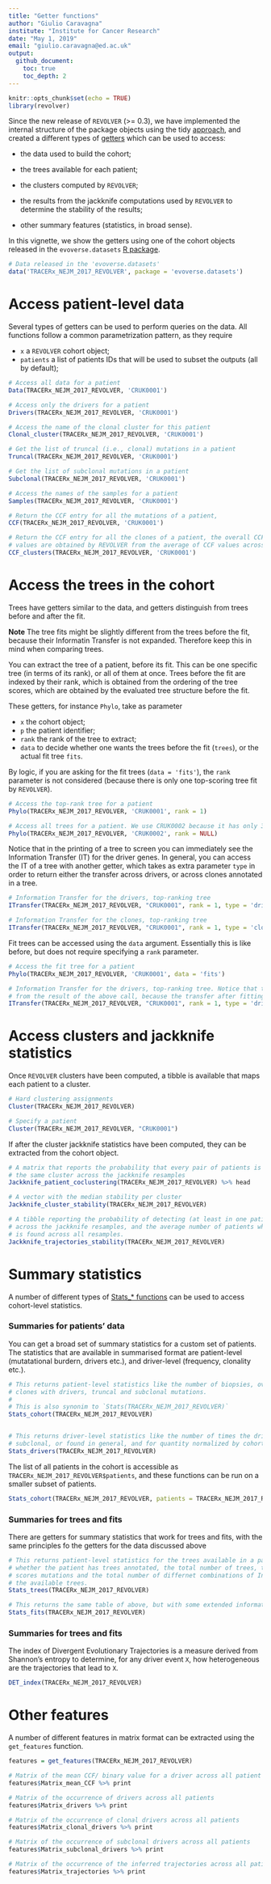 ```yaml
---
title: "Getter functions"
author: "Giulio Caravagna"
institute: "Institute for Cancer Research"
date: "May 1, 2019"
email: "giulio.caravagna@ed.ac.uk"
output:
  github_document:
    toc: true
    toc_depth: 2
---
```



```r
knitr::opts_chunk$set(echo = TRUE)
library(revolver)
```


Since the new release of `REVOLVER` (>= 0.3), we have implemented the internal structure of the package objects using the tidy [approach](https://www.tidyverse.org/), and created a different types of [getters](https://caravagn.github.io/revolver/reference/index.html)  which can be used to access:

* the data used to build the cohort;

* the trees available for each patient;

* the clusters computed by `REVOLVER`;

* the results from the jackknife computations used by `REVOLVER` to determine the stability of the results;

* other summary features (statistics, in broad sense).

In this vignette, we show the getters using one of the cohort objects released in the `evoverse.datasets` [R package](https://github.com/caravagn/evoverse.datasets).
```r
# Data released in the 'evoverse.datasets'
data('TRACERx_NEJM_2017_REVOLVER', package = 'evoverse.datasets')
```

# Access patient-level data

Several types of getters can be used to perform queries on the data. All functions follow a common parametrization pattern, as they require

* `x` a `REVOLVER` cohort object;
* `patients` a list of patients IDs that will be used to subset the outputs (all by default);

```r
# Access all data for a patient
Data(TRACERx_NEJM_2017_REVOLVER, 'CRUK0001')

# Access only the drivers for a patient
Drivers(TRACERx_NEJM_2017_REVOLVER, 'CRUK0001')

# Access the name of the clonal cluster for this patient
Clonal_cluster(TRACERx_NEJM_2017_REVOLVER, 'CRUK0001')

# Get the list of truncal (i.e., clonal) mutations in a patient
Truncal(TRACERx_NEJM_2017_REVOLVER, 'CRUK0001')

# Get the list of subclonal mutations in a patient
Subclonal(TRACERx_NEJM_2017_REVOLVER, 'CRUK0001')

# Access the names of the samples for a patient
Samples(TRACERx_NEJM_2017_REVOLVER, 'CRUK0001')

# Return the CCF entry for all the mutations of a patient,
CCF(TRACERx_NEJM_2017_REVOLVER, 'CRUK0001')

# Return the CCF entry for all the clones of a patient, the overall CCF
# values are obtained by REVOLVER from the average of CCF values across clones.
CCF_clusters(TRACERx_NEJM_2017_REVOLVER, 'CRUK0001')
```

# Access the trees in the cohort

Trees have getters similar to the data, and getters distinguish from trees before and after the fit. 

**Note** The tree fits might be slightly different from the trees before the fit, because their Informatin Transfer is not expanded. Therefore keep this in mind when comparing trees.

You can extract the tree of a patient, before its fit. This can be one specific tree (in terms of its rank), or all of them at once. Trees before the fit are indexed by their rank, which is obtained from the ordering of the tree scores, which are obtained by the evaluated tree structure before the fit. 

These getters, for instance `Phylo`, take as parameter

* `x` the cohort object;
* `p` the patient identifier;
* `rank` the rank of the tree to extract;
* `data` to decide whether one wants the trees before the fit (`trees`), or the actual fit tree `fits`.

By logic, if you are asking for the fit trees (`data = 'fits'`), the `rank` parameter is not considered (because there is only one top-scoring tree fit by `REVOLVER`). 

```r
# Access the top-rank tree for a patient
Phylo(TRACERx_NEJM_2017_REVOLVER, 'CRUK0001', rank = 1)

# Access all trees for a patient. We use CRUK0002 because it has only 3 trees
Phylo(TRACERx_NEJM_2017_REVOLVER, 'CRUK0002', rank = NULL)
```

Notice that in the printing of a tree to screen you can immediately see  the Information Transfer (IT) for the driver genes. In general, you can access the IT of a tree with another getter, which takes as extra parameter `type` in order to return either the transfer across drivers, or across clones annotated in a tree.

```r
# Information Transfer for the drivers, top-ranking tree
ITransfer(TRACERx_NEJM_2017_REVOLVER, "CRUK0001", rank = 1, type = 'drivers')

# Information Transfer for the clones, top-ranking tree
ITransfer(TRACERx_NEJM_2017_REVOLVER, "CRUK0001", rank = 1, type = 'clones')
```

Fit trees can be accessed using the `data` argument. Essentially this is like before, but does not require specifying a `rank` parameter.

```r
# Access the fit tree for a patient
Phylo(TRACERx_NEJM_2017_REVOLVER, 'CRUK0001', data = 'fits')

# Information Transfer for the drivers, top-ranking tree. Notice that this is different
# from the result of the above call, because the transfer after fitting is expanded
ITransfer(TRACERx_NEJM_2017_REVOLVER, "CRUK0001", rank = 1, type = 'drivers', data = 'fits')
```


# Access clusters and jackknife statistics

Once `REVOLVER` clusters have been computed, a tibble is available that maps each patient to a cluster.  

```r
# Hard clustering assignments
Cluster(TRACERx_NEJM_2017_REVOLVER)

# Specify a patient
Cluster(TRACERx_NEJM_2017_REVOLVER, "CRUK0001")
```

If after the cluster jackknife statistics have been computed, they can be extracted from the cohort object.
```r
# A matrix that reports the probability that every pair of patients is assigned to 
# the same cluster across the jackknife resamples
Jackknife_patient_coclustering(TRACERx_NEJM_2017_REVOLVER) %>% head

# A vector with the median stability per cluster
Jackknife_cluster_stability(TRACERx_NEJM_2017_REVOLVER)

# A tibble reporting the probability of detecting (at least in one patient) a trajectory 
# across the jackknife resamples, and the average number of patients where the trajectory
# is found across all resamples.
Jackknife_trajectories_stability(TRACERx_NEJM_2017_REVOLVER)
```


# Summary statistics 

A number of different types of [Stats_* functions](https://caravagn.github.io/revolver/reference/index.html)  can be used to access cohort-level statistics.



### Summaries for patients' data

You can get a broad set of summary statistics for a custom set of patients. The statistics that are available in summarised format are patient-level (mutatational burdern, drivers etc.), and driver-level (frequency, clonality etc.). 

```r
# This returns patient-level statistics like the number of biopsies, overall mutations, drivers,
# clones with drivers, truncal and subclonal mutations.
# 
# This is also synonim to `Stats(TRACERx_NEJM_2017_REVOLVER)`
Stats_cohort(TRACERx_NEJM_2017_REVOLVER)


# This returns driver-level statistics like the number of times the driver is clonal,
# subclonal, or found in general, and for quantity normalized by cohort size (i.e., the percentage)
Stats_drivers(TRACERx_NEJM_2017_REVOLVER)
```

The list of all patients in the cohort is accessible as `TRACERx_NEJM_2017_REVOLVER$patients`, and these functions can be run on a smaller subset of patients.

```r
Stats_cohort(TRACERx_NEJM_2017_REVOLVER, patients = TRACERx_NEJM_2017_REVOLVER$patients[1:5])
```


### Summaries for trees and fits

There are getters for summary statistics that work for trees and fits, with the same principles fo the getters for the data discussed above

```r
# This returns patient-level statistics for the trees available in a patient. The tibble reports
# whether the patient has trees annotated, the total number of trees, their minimum and maximum
# scores mutations and the total number of differnet combinations of Information Transfer for 
# the available trees.
Stats_trees(TRACERx_NEJM_2017_REVOLVER)

# This returns the same table of above, but with some extended information on the fits (like the fit rank, etc)
Stats_fits(TRACERx_NEJM_2017_REVOLVER)
```

### Summaries for trees and fits

The index of Divergent Evolutionary Trajectories is a 
measure derived from Shannon's entropy to determine,
for any driver event `X`, how heterogeneous are the trajectories that lead to `X`.

```r
DET_index(TRACERx_NEJM_2017_REVOLVER)
```

# Other features

A number of different features in matrix format can be extracted using the `get_features` function.

```r
features = get_features(TRACERx_NEJM_2017_REVOLVER)

# Matrix of the mean CCF/ binary value for a driver across all patient's biopsies
features$Matrix_mean_CCF %>% print

# Matrix of the occurrence of drivers across all patients
features$Matrix_drivers %>% print

# Matrix of the occurrence of clonal drivers across all patients
features$Matrix_clonal_drivers %>% print

# Matrix of the occurrence of subclonal drivers across all patients
features$Matrix_subclonal_drivers %>% print

# Matrix of the occurrence of the inferred trajectories across all patients
features$Matrix_trajectories %>% print
```
